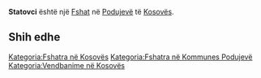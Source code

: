 {{Fshat në Kosovës
 | Emri                = Statovci
| srp_N_name = Statovci
| srp_N_FULL_NAME_RO = Statovci
| srp_N_FULL_NAME_ND_RO = Statovci
| srp_N_SORT_NAME_RG = STATOVCI
| srp_N_FULL_NAME_RG = Statovci
| srp_N_FULL_NAME_ND_RG = Statovci

 | Emri (Rasa dhanore) = 
 | Figura              = 
 | Shteti              = Kosovo
 | Komuna              = Podujevë
 | Kodi postar         = 
 | Sipërfaqja          = 

 | Popullsia           = 

 | Regj. i popullsisë  = 
 | Dend. e popullsisë  = 
 | Faqja zyrtare       = 
 <!--- Koordinatat ----> 
 | Gjerësia            = 42.837666
 | Gjatësia            = 21.232725
 | Lartësia            = 
}}
'''Statovci''' është një [[Fshat]] në [[Podujevë]] të [[Kosovës]].

<!-- == Gjeografia == -->
<!-- == Historia == -->
<!-- == Demografia == -->
== Shih edhe ==
{{Komuna Podujevë}}
{{Kosovo-Administrata-Cung}}

[[Kategoria:Fshatra në Kosovës]]
[[Kategoria:Fshatra në Kommunes Podujevë]]
[[Kategoria:Vendbanime në Kosovës]]